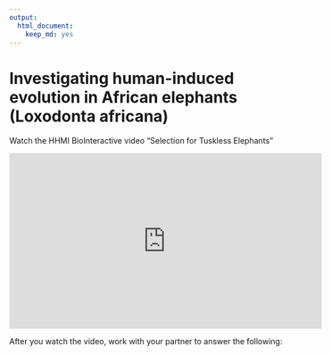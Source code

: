 ```yaml
---
output: 
  html_document: 
    keep_md: yes
---
```


# Investigating human-induced evolution in African elephants (Loxodonta africana)

Watch the HHMI BioInteractive video "Selection for Tuskless Elephants"

<iframe width="560" height="315" src="https://www.youtube.com/embed/IxJDUrDH9v4" frameborder="0" allow="accelerometer; autoplay; encrypted-media; gyroscope; picture-in-picture" allowfullscreen></iframe>

After you watch the video, work with your partner to answer the following:

